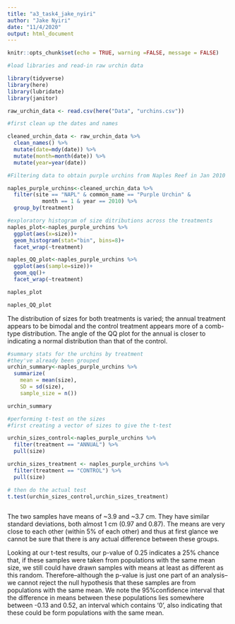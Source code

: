 ```yaml
---
title: "a3_task4_jake_nyiri"
author: "Jake Nyiri"
date: "11/4/2020"
output: html_document
---
```


```r
knitr::opts_chunk$set(echo = TRUE, warning =FALSE, message = FALSE)

#load libraries and read-in raw urchin data

library(tidyverse)
library(here)
library(lubridate)
library(janitor)

raw_urchin_data <- read.csv(here("Data", "urchins.csv"))

```


```r
#first clean up the dates and names

cleaned_urchin_data <- raw_urchin_data %>%
  clean_names() %>%
  mutate(date=mdy(date)) %>%
  mutate(month=month(date)) %>%
  mutate(year=year(date))

```

```r
#Filtering data to obtain purple urchins from Naples Reef in Jan 2010

naples_purple_urchins<-cleaned_urchin_data %>% 
  filter(site == "NAPL" & common_name == "Purple Urchin" &
           month == 1 & year == 2010) %>% 
  group_by(treatment)

#exploratory histogram of size ditributions across the treatments
naples_plot<-naples_purple_urchins %>% 
  ggplot(aes(x=size))+
  geom_histogram(stat="bin", bins=8)+
  facet_wrap(~treatment)

naples_QQ_plot<-naples_purple_urchins %>% 
  ggplot(aes(sample=size))+
  geom_qq()+
  facet_wrap(~treatment)

naples_plot

naples_QQ_plot  
```

The distribution of sizes for both treatments is varied; the annual treatment appears to be bimodal and the control treatment appears more of a comb-type distribution. The angle of the QQ plot for the annual is closer to indicating a normal distribution than that of the control.

```r
#summary stats for the urchins by treatment
#they've already been grouped
urchin_summary<-naples_purple_urchins %>% 
  summarize(
    mean = mean(size),
    SD = sd(size),
    sample_size = n())

urchin_summary
```


```r
#performing t-test on the sizes
#first creating a vector of sizes to give the t-test

urchin_sizes_control<-naples_purple_urchins %>%
  filter(treatment == "ANNUAL") %>% 
  pull(size)

urchin_sizes_treatment <- naples_purple_urchins %>% 
  filter(treatment == "CONTROL") %>% 
  pull(size)

# then do the actual test
t.test(urchin_sizes_control,urchin_sizes_treatment)
  
```

The two samples have means of ~3.9 and ~3.7 cm. They have similar standard deviations, both almost 1 cm (0.97 and 0.87). The means are very close to each other (within 5% of each other) and thus at first glance we cannot be sure that there is any actual difference between these groups.

Looking at our t-test results, our p-value of 0.25 indicates a 25% chance that, if these samples were taken from populations with the same mean size, we still could have drawn samples with means at least as different as this random. Therefore--although the p-value is just one part of an analysis--we cannot reject the null hypothesis that these samples are from populations with the same mean. We note the 95%confidence interval that the difference in means between these populations lies somewhere between -0.13 and 0.52, an interval which contains '0', also indicating that these could be form populations with the same mean.
